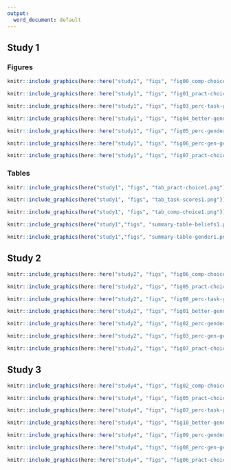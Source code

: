 ```yaml
---
output:
  word_document: default
---
```



## Study 1

### Figures 

```r
knitr::include_graphics(here::here("study1", "figs", "fig00_comp-choice-by-gender-and-cond-bar.png"))

```

```r
knitr::include_graphics(here::here("study1", "figs", "fig01_pract-choice-by-gender-and-comp-choice-bar.png"))

```


```r

knitr::include_graphics(here::here("study1", "figs", "fig03_perc-task-gender-pract.png"))

```

```r
knitr::include_graphics(here::here("study1", "figs", "fig04_better-gender-guess.png"))

```


```r
knitr::include_graphics(here::here("study1", "figs", "fig05_perc-gender-comp.png"))

```


```r
knitr::include_graphics(here::here("study1", "figs", "fig06_perc-gen-gender-pract.png"))

```


```r
knitr::include_graphics(here::here("study1", "figs", "fig07_pract-choice-by-gender.png"))

```

### Tables


```r
knitr::include_graphics(here("study1", "figs", "tab_pract-choice1.png"))
```

```r
knitr::include_graphics(here("study1", "figs", "tab_task-scores1.png"))
```

```r
knitr::include_graphics(here("study1", "figs", "tab_comp-choice1.png"))
```

```r
knitr::include_graphics(here("study1","figs", "summary-table-beliefs1.png"))
```

```r
knitr::include_graphics(here("study1","figs", "summary-table-gender1.png"))
```


## Study 2 

```r
knitr::include_graphics(here::here("study2", "figs", "fig06_comp-choice-by-gender-and-cond-bar.png"))

```

```r
knitr::include_graphics(here::here("study2", "figs", "fig05_pract-choice-by-gender-and-comp-choice-bar.png"))

```


```r

knitr::include_graphics(here::here("study2", "figs", "fig08_perc-task-gender-pract.png"))

```

```r
knitr::include_graphics(here::here("study2", "figs", "fig01_better-gender-guess.png"))

```


```r
knitr::include_graphics(here::here("study2", "figs", "fig02_perc-gender-comp.png"))

```


```r
knitr::include_graphics(here::here("study2", "figs", "fig03_perc-gen-gender-pract.png"))

```


```r
knitr::include_graphics(here::here("study2", "figs", "fig07_pract-choice-by-gender.png"))

```

## Study 3


```r
knitr::include_graphics(here::here("study4", "figs", "fig02_comp-choice-by-gender-and-cond-bar.png"))

```

```r
knitr::include_graphics(here::here("study4", "figs", "fig05_pract-choice-by-gender-and-comp-choice-bar.png"))

```


```r

knitr::include_graphics(here::here("study4", "figs", "fig07_perc-task-gender-pract.png"))

```

```r
knitr::include_graphics(here::here("study4", "figs", "fig10_better-gender-guess.png"))

```


```r
knitr::include_graphics(here::here("study4", "figs", "fig09_perc-gender-comp.png"))

```


```r
knitr::include_graphics(here::here("study4", "figs", "fig08_perc-gen-gender-pract.png"))

```


```r
knitr::include_graphics(here::here("study4", "figs", "fig06_pract-choice-by-gender.png"))

```


